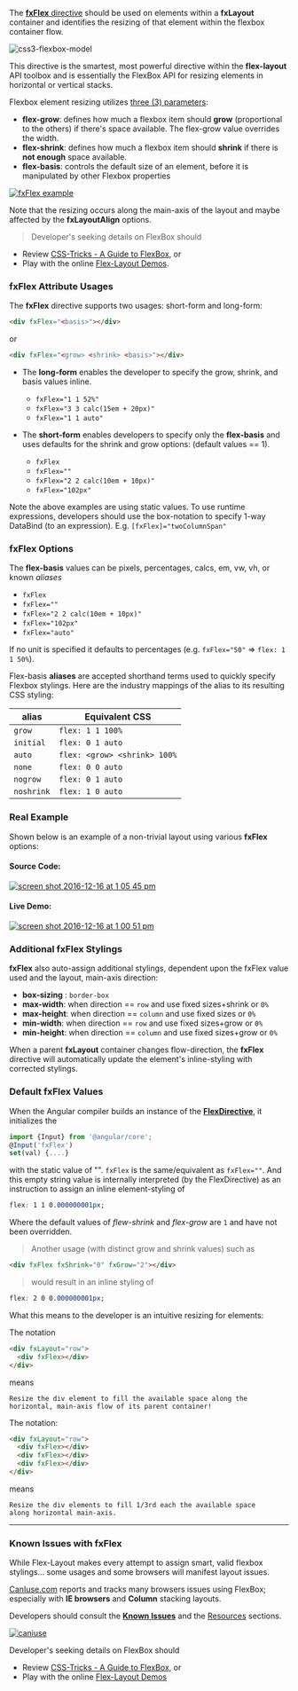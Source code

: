 
<Meta title="主题/Layout 布局/FxFlex" id="fxFlex" />

The [**fxFlex** directive][fxflex] should be used on elements within a **fxLayout** container and identifies the
resizing of that element within the flexbox container flow.

![css3-flexbox-model](https://cloud.githubusercontent.com/assets/210413/20034148/49a4fb62-a382-11e6-9822-42b90dec69be.jpg)

This directive is the smartest, most powerful directive within the **flex-layout** API toolbox and is essentially the
FlexBox API for resizing elements in horizontal or vertical stacks.

Flexbox element resizing utilizes [three (3) parameters](http://cssreference.io/flexbox/):

- **flex-grow**: defines how much a flexbox item should **grow** (proportional to the others) if there's space
  available. The flex-grow value overrides the width.
- **flex-shrink**: defines how much a flexbox item should **shrink** if there is **not enough** space available.
- **flex-basis**: controls the default size of an element, before it is manipulated by other Flexbox properties

[![fxFlex example](https://cloud.githubusercontent.com/assets/210413/21274996/6b640f8a-c390-11e6-87ac-ca85eb6c3983.png)](https://github.com/angular/flex-layout/blob/master/src/apps/demo-app/src/app/stack-overflow/grid-column-span/grid-column-span.component.ts#L23)

Note that the resizing occurs along the main-axis of the layout and maybe affected by the **fxLayoutAlign** options.

> Developer's seeking details on FlexBox should

- Review [CSS-Tricks - A Guide to FlexBox](https://css-tricks.com/snippets/css/a-guide-to-flexbox/), or
- Play with the online [Flex-Layout Demos](https://tburleson-layouts-demos.firebaseapp.com/#/docs).

### fxFlex Attribute Usages

The **fxFlex** directive supports two usages: short-form and long-form:

```html
<div fxFlex="<basis>"></div>
```

or

```html
<div fxFlex="<grow> <shrink> <basis>"></div>
```

- The **long-form** enables the developer to specify the grow, shrink, and basis values inline.

  - `fxFlex="1 1 52%"`
  - `fxFlex="3 3 calc(15em + 20px)"`
  - `fxFlex="1 1 auto"`

- The **short-form** enables developers to specify only the **flex-basis** and uses defaults for the shrink and grow
  options: (default values == 1).
  - `fxFlex`
  - `fxFlex=""`
  - `fxFlex="2 2 calc(10em + 10px)"`
  - `fxFlex="102px"`

Note the above examples are using static values. To use runtime expressions, developers should use the box-notation to
specify 1-way DataBind (to an expression). E.g. `[fxFlex]="twoColumnSpan"`

### fxFlex Options

The **flex-basis** values can be pixels, percentages, calcs, em, vw, vh, or known _aliases_

- `fxFlex`
- `fxFlex=""`
- `fxFlex="2 2 calc(10em + 10px)"`
- `fxFlex="102px"`
- `fxFlex="auto"`

If no unit is specified it defaults to percentages (e.g. `fxFlex="50"` => `flex: 1 1 50%`).

Flex-basis **aliases** are accepted shorthand terms used to quickly specify Flexbox stylings. Here are the industry
mappings of the alias to its resulting CSS styling:

| alias      | Equivalent CSS               |
| ---------- | ---------------------------- |
| `grow`     | `flex: 1 1 100%`             |
| `initial`  | `flex: 0 1 auto`             |
| `auto`     | `flex: <grow> <shrink> 100%` |
| `none`     | `flex: 0 0 auto`             |
| `nogrow`   | `flex: 0 1 auto`             |
| `noshrink` | `flex: 1 0 auto`             |

### Real Example

Shown below is an example of a non-trivial layout using various **fxFlex** options:

#### Source Code:

[![screen shot 2016-12-16 at 1 05 45 pm](https://cloud.githubusercontent.com/assets/210413/21274996/6b640f8a-c390-11e6-87ac-ca85eb6c3983.png)](https://github.com/angular/flex-layout/blob/master/src/demo-app/app/stack-overflow/columnSpan.demo.ts#L23)

#### Live Demo:

[![screen shot 2016-12-16 at 1 00 51 pm](https://cloud.githubusercontent.com/assets/210413/21274826/bc8553f2-c38f-11e6-8188-bc7fd36026c2.png)](https://tburleson-layouts-demos.firebaseapp.com/#/stackoverflow)

### Additional fxFlex Stylings

**fxFlex** also auto-assign additional stylings, dependent upon the fxFlex value used and the layout, main-axis direction:

- **box-sizing** : `border-box`
- **max-width**: when direction == `row` and use fixed sizes+shrink or `0%`
- **max-height**: when direction == `column` and use fixed sizes or `0%`
- **min-width**: when direction == `row` and use fixed sizes+grow or `0%`
- **min-height**: when direction == `column` and use fixed sizes+grow or `0%`

When a parent **fxLayout** container changes flow-direction, the **fxFlex** directive will automatically update the
element's inline-styling with corrected stylings.

### Default fxFlex Values

When the Angular compiler builds an instance of the [**FlexDirective**][flexdirective], it initializes the

```typescript
import {Input} from '@angular/core';
@Input('fxFlex')
set(val) {....}
```

with the static value of "". `fxFlex` is the same/equivalent as `fxFlex=""`. And this empty string value is internally
interpreted (by the FlexDirective) as an instruction to assign an inline element-styling of

```css
flex: 1 1 0.000000001px;
```

Where the default values of _flew-shrink_ and _flex-grow_ are `1` and have not been overridden.

> Another usage (with distinct grow and shrink values) such as

```html
<div fxFlex fxShrink="0" fxGrow="2"></div>
```

> would result in an inline styling of

```css
flex: 2 0 0.000000001px;
```

What this means to the developer is an intuitive resizing for elements:

The notation

```html
<div fxLayout="row">
  <div fxFlex></div>
</div>
```

means

```
Resize the div element to fill the available space along the
horizontal, main-axis flow of its parent container!
```

The notation:

```html
<div fxLayout="row">
  <div fxFlex></div>
  <div fxFlex></div>
  <div fxFlex></div>
</div>
```

means

```
Resize the div elements to fill 1/3rd each the available space
along horizontal main-axis.
```

---

### Known Issues with fxFlex

While Flex-Layout makes every attempt to assign smart, valid flexbox stylings... some usages and some browsers will
manifest layout issues.

[CanIuse.com](http://CanIuse.com) reports and tracks many browsers issues using FlexBox; especially with
**IE browsers** and **Column** stacking layouts.

Developers should consult the **[Known Issues](http://caniuse.com/#feat=flexbox)** and the
[Resources](http://caniuse.com/#feat=flexbox) sections.

[![caniuse](https://cloud.githubusercontent.com/assets/210413/21288118/917e3faa-c440-11e6-9b08-28aff590c7ae.png)](http://caniuse.com/#feat=flexbox)

Developer's seeking details on FlexBox should

- Review [CSS-Tricks - A Guide to FlexBox](https://css-tricks.com/snippets/css/a-guide-to-flexbox/), or
- Play with the online [Flex-Layout Demos](https://tburleson-layouts-demos.firebaseapp.com/#/docs)

[fxflex]: https://github.com/angular/flex-layout/blob/master/src/lib/flex/flex/flex.ts
[flexdirective]: https://github.com/angular/flex-layout/blob/master/src/lib/flex/flex/flex.ts#L65-L67
